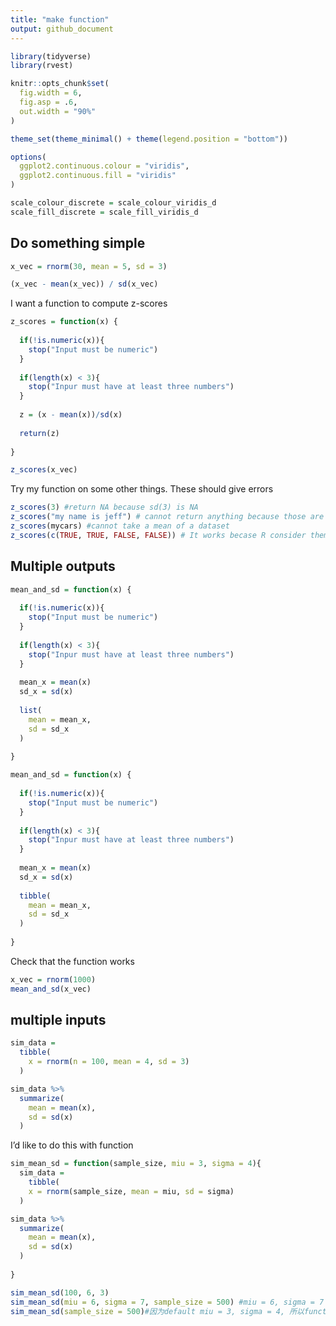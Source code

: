 ```yaml
---
title: "make function"
output: github_document
---
```


```r
library(tidyverse)
library(rvest)

knitr::opts_chunk$set(
  fig.width = 6,
  fig.asp = .6,
  out.width = "90%"
)

theme_set(theme_minimal() + theme(legend.position = "bottom"))

options(
  ggplot2.continuous.colour = "viridis",
  ggplot2.continuous.fill = "viridis"
)

scale_colour_discrete = scale_colour_viridis_d
scale_fill_discrete = scale_fill_viridis_d
```

## Do something simple

```r
x_vec = rnorm(30, mean = 5, sd = 3)

(x_vec - mean(x_vec)) / sd(x_vec)
```

I want a function to compute z-scores

```r
z_scores = function(x) {
  
  if(!is.numeric(x)){
    stop("Input must be numeric")
  }
  
  if(length(x) < 3){
    stop("Inpur must have at least three numbers")
  }
  
  z = (x - mean(x))/sd(x)
  
  return(z)
 
}

z_scores(x_vec)
```

Try my function on some other things. These should give errors

```r
z_scores(3) #return NA because sd(3) is NA
z_scores("my name is jeff") # cannot return anything because those are characters
z_scores(mycars) #cannot take a mean of a dataset
z_scores(c(TRUE, TRUE, FALSE, FALSE)) # It works becase R consider them as 1100
```

## Multiple outputs

```r
mean_and_sd = function(x) {
  
  if(!is.numeric(x)){
    stop("Input must be numeric")
  }
  
  if(length(x) < 3){
    stop("Inpur must have at least three numbers")
  }
  
  mean_x = mean(x)
  sd_x = sd(x)
  
  list(
    mean = mean_x,
    sd = sd_x
  )
 
}

```

```r
mean_and_sd = function(x) {
  
  if(!is.numeric(x)){
    stop("Input must be numeric")
  }
  
  if(length(x) < 3){
    stop("Inpur must have at least three numbers")
  }
  
  mean_x = mean(x)
  sd_x = sd(x)
  
  tibble(
    mean = mean_x,
    sd = sd_x
  )
 
}
```

Check that the function works

```r
x_vec = rnorm(1000)
mean_and_sd(x_vec)
```

## multiple inputs

```r
sim_data = 
  tibble(
    x = rnorm(n = 100, mean = 4, sd = 3)
  )

sim_data %>% 
  summarize(
    mean = mean(x),
    sd = sd(x)
  )
```

I'd like to do this with function

```r
sim_mean_sd = function(sample_size, miu = 3, sigma = 4){
  sim_data = 
    tibble(
    x = rnorm(sample_size, mean = miu, sd = sigma)
  )

sim_data %>% 
  summarize(
    mean = mean(x),
    sd = sd(x)
  )
  
}

sim_mean_sd(100, 6, 3)
sim_mean_sd(miu = 6, sigma = 7, sample_size = 500) #miu = 6, sigma = 7 rewrite the default numbers
sim_mean_sd(sample_size = 500)#因为default miu = 3, sigma = 4, 所以function can still work

```

